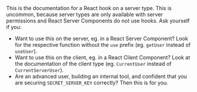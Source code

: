 <Callout>
This is the documentation for a React hook on a server type. This is uncommon, because server types are only available with server permissions and React Server Components do not use hooks. Ask yourself if you:

- Want to use this on the server, eg. in a React Server Component? Look for the respective function without the `use` prefix (eg. `getUser` instead of `useUser`).
- Want to use this on the client, eg. in a React Client Component? Look at the documentation of the client type (eg. `CurrentUser` instead of `CurrentServerUser`).
- Are an advanced user, building an internal tool, and confident that you are securing `SECRET_SERVER_KEY` correctly? Then this is for you.
</Callout>
